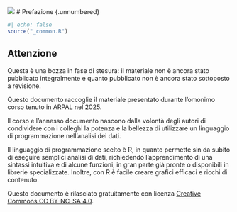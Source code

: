 ![](cover.png){fig-alt="R in ARPAL"}
# Prefazione {.unnumbered}

```r
#| echo: false
source("_common.R")
```

::: {.callout-important}
## Attenzione

Questa è una bozza in fase di stesura: il materiale non è ancora stato pubblicato integralmente e quanto pubblicato non è ancora stato sottoposto a revisione.

:::

Questo documento raccoglie il materiale presentato durante l'omonimo corso tenuto in ARPAL nel 2025.

Il corso e l'annesso documento nascono dalla volontà degli autori di condividere con i colleghi la potenza e la bellezza di utilizzare un linguaggio di programmazione nell'analisi dei dati.

Il linguaggio di programmazione scelto è R, in quanto permette sin da subito di eseguire semplici analisi di dati, richiedendo l'apprendimento di una sintassi intuitiva e di alcune funzioni, in gran parte già pronte o disponibili in librerie specializzate. Inoltre, con R è facile creare grafici efficaci e ricchi di contenuto.

Questo documento è rilasciato gratuitamente con licenza [Creative Commons CC BY-NC-SA 4.0](https://creativecommons.org/licenses/by-nc-sa/4.0/deed.it).
